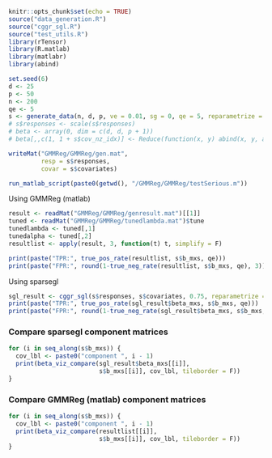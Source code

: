 ```r
knitr::opts_chunk$set(echo = TRUE)
source("data_generation.R")
source("cggr_sgl.R")
source("test_utils.R")
library(rTensor)
library(R.matlab)
library(matlabr)
library(abind)
```

```r
set.seed(6)
d <- 25 
p <- 50
n <- 200
qe <- 5
s <- generate_data(n, d, p, ve = 0.01, sg = 0, qe = 5, reparametrize = F)
# s$responses <- scale(s$responses)
# beta <- array(0, dim = c(d, d, p + 1))
# beta[,,c(1, 1 + s$cov_nz_idx)] <- Reduce(function(x, y) abind(x, y, along = 3), s$b_mxs)

writeMat("GMMReg/GMMReg/gen.mat",
         resp = s$responses,
         covar = s$covariates)
```

```r
run_matlab_script(paste0(getwd(), "/GMMReg/GMMReg/testSerious.m"))
```

Using GMMReg (matlab)
```r
result <- readMat("GMMReg/GMMReg/genresult.mat")[[1]]
tuned <- readMat("GMMReg/GMMReg/tunedlambda.mat")$tune
tunedlambda <- tuned[,1]
tunedalpha <- tuned[,2]
resultlist <- apply(result, 3, function(t) t, simplify = F)

print(paste("TPR:", true_pos_rate(resultlist, s$b_mxs, qe)))
print(paste("FPR:", round(1-true_neg_rate(resultlist, s$b_mxs, qe), 3)))
```

Using sparsegl
```r
sgl_result <- cggr_sgl(s$responses, s$covariates, 0.75, reparametrize = F)
print(paste("TPR:", true_pos_rate(sgl_result$beta_mxs, s$b_mxs, qe)))
print(paste("FPR:", round(1-true_neg_rate(sgl_result$beta_mxs, s$b_mxs, qe), 3)))
```


### Compare sparsegl component matrices
```r
for (i in seq_along(s$b_mxs)) {
  cov_lbl <- paste0("component ", i - 1)
  print(beta_viz_compare(sgl_result$beta_mxs[[i]],
                         s$b_mxs[[i]], cov_lbl, tileborder = F))
}
```


### Compare GMMReg (matlab) component matrices
```r
for (i in seq_along(s$b_mxs)) {
  cov_lbl <- paste0("component ", i - 1)
  print(beta_viz_compare(resultlist[[i]],
                         s$b_mxs[[i]], cov_lbl, tileborder = F))
}
```
